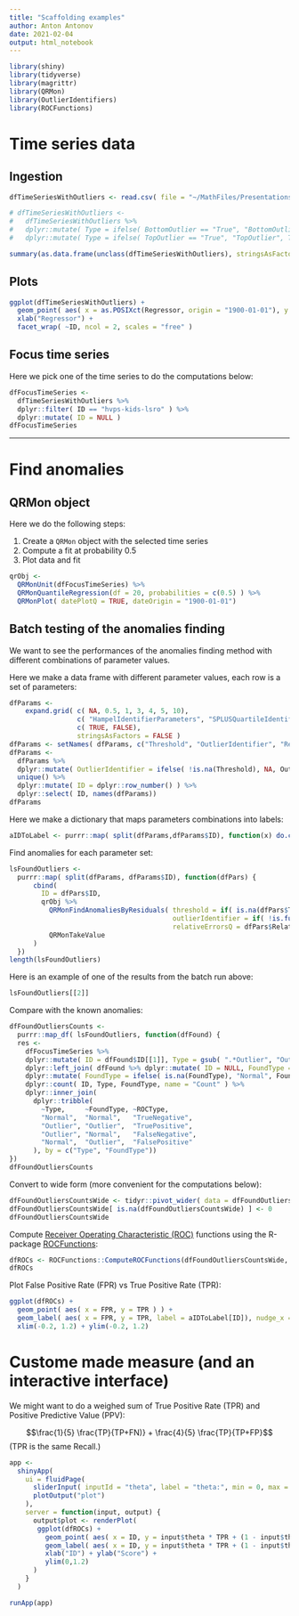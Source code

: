 ```yaml
---
title: "Scaffolding examples"
author: Anton Antonov
date: 2021-02-04
output: html_notebook
---
```


<style type="text/css">
.main-container {
  max-width: 1800px;
  margin-left: auto;
  margin-right: auto;
}
</style>

```r
library(shiny)
library(tidyverse)
library(magrittr)
library(QRMon)
library(OutlierIdentifiers)
library(ROCFunctions)
```

# Time series data

## Ingestion

```r
dfTimeSeriesWithOutliers <- read.csv( file = "~/MathFiles/Presentations/Champaign-Urbana-DataScienceUserGroup-Feb-2021/output/dsTimeSeriesWithOutliers.csv")
```

```r
# dfTimeSeriesWithOutliers <- 
#   dfTimeSeriesWithOutliers %>% 
#   dplyr::mutate( Type = ifelse( BottomOutlier == "True", "BottomOutlier", "None") ) %>% 
#   dplyr::mutate( Type = ifelse( TopOutlier == "True", "TopOutlier", Type) )
```

```r
summary(as.data.frame(unclass(dfTimeSeriesWithOutliers), stringsAsFactors = T), maxsum = 12)
```

## Plots

```r
ggplot(dfTimeSeriesWithOutliers) +
  geom_point( aes( x = as.POSIXct(Regressor, origin = "1900-01-01"), y = Value, color = Type ) ) +
  xlab("Regressor") +
  facet_wrap( ~ID, ncol = 2, scales = "free" )
```

## Focus time series

Here we pick one of the time series to do the computations below:

```r
dfFocusTimeSeries <- 
  dfTimeSeriesWithOutliers %>% 
  dplyr::filter( ID == "hvps-kids-lsro" ) %>% 
  dplyr::mutate( ID = NULL )
dfFocusTimeSeries
```

-----

# Find anomalies

## QRMon object

Here we do the following steps:

1. Create a `QRMon` object with the selected time series
2. Compute a fit at probability 0.5
3. Plot data and fit

```r
qrObj <- 
  QRMonUnit(dfFocusTimeSeries) %>% 
  QRMonQuantileRegression(df = 20, probabilities = c(0.5) ) %>% 
  QRMonPlot( datePlotQ = TRUE, dateOrigin = "1900-01-01")
```

## Batch testing of the anomalies finding 

We want to see the performances of the anomalies finding method with different combinations of parameter values.

Here we make a data frame with different parameter values, each row is a set of parameters:

```r
dfParams <- 
    expand.grid( c( NA, 0.5, 1, 3, 4, 5, 10),
                 c( "HampelIdentifierParameters", "SPLUSQuartileIdentifierParameters", "QuartileIdentifierParameters" ), 
                 c( TRUE, FALSE), 
                 stringsAsFactors = FALSE )
dfParams <- setNames( dfParams, c("Threshold", "OutlierIdentifier", "RelativeErrorsQ") )
dfParams <- 
  dfParams %>% 
  dplyr::mutate( OutlierIdentifier = ifelse( !is.na(Threshold), NA, OutlierIdentifier ) ) %>% 
  unique() %>% 
  dplyr::mutate( ID = dplyr::row_number() ) %>% 
  dplyr::select( ID, names(dfParams))
dfParams
```

Here we make a dictionary that maps parameters combinations into labels:

```r
aIDToLabel <- purrr::map( split(dfParams,dfParams$ID), function(x) do.call( paste, as.list(x[,-1]) ) )
```

Find anomalies for each parameter set:

```r
lsFoundOutliers <- 
  purrr::map( split(dfParams, dfParams$ID), function(dfPars) {
      cbind(
        ID = dfPars$ID,
        qrObj %>% 
          QRMonFindAnomaliesByResiduals( threshold = if( is.na(dfPars$Threshold) ) { NULL } else { dfPars$Threshold }, 
                                         outlierIdentifier = if( !is.function(dfPars$OutlierIdentifier) ) { NULL } else { parse( text = dfPars$OutlierIdentifier ) },
                                         relativeErrorsQ = dfPars$RelativeErrorsQ ) %>% 
          QRMonTakeValue
      )
  })
length(lsFoundOutliers)
```

Here is an example of one of the results from the batch run above:

```r
lsFoundOutliers[[2]]
```

Compare with the known anomalies:

```r
dfFoundOutliersCounts <- 
  purrr::map_df( lsFoundOutliers, function(dfFound) {
  res <- 
    dfFocusTimeSeries %>% 
    dplyr::mutate( ID = dfFound$ID[[1]], Type = gsub( ".*Outlier", "Outlier", Type ) ) %>% 
    dplyr::left_join( dfFound %>% dplyr::mutate( ID = NULL, FoundType = "Outlier"), by = c("Regressor", "Value") ) %>% 
    dplyr::mutate( FoundType = ifelse( is.na(FoundType), "Normal", FoundType ) ) %>%
    dplyr::count( ID, Type, FoundType, name = "Count" ) %>% 
    dplyr::inner_join( 
      dplyr::tribble(
        ~Type,     ~FoundType, ~ROCType,
        "Normal",  "Normal",   "TrueNegative",
        "Outlier", "Outlier",  "TruePositive",
        "Outlier", "Normal",   "FalseNegative",
        "Normal",  "Outlier",  "FalsePositive"
      ), by = c("Type", "FoundType"))
})
dfFoundOutliersCounts
```

Convert to wide form (more convenient for the computations below):

```r
dfFoundOutliersCountsWide <- tidyr::pivot_wider( data = dfFoundOutliersCounts, id_cols = "ID", names_from = "ROCType", values_from = "Count" )
dfFoundOutliersCountsWide[ is.na(dfFoundOutliersCountsWide) ] <- 0
dfFoundOutliersCountsWide
```

Compute 
[Receiver Operating Characteristic (ROC)](https://en.wikipedia.org/wiki/Receiver_operating_characteristic) functions 
using the R-package 
[ROCFunctions](https://github.com/antononcube/R-packages/tree/master/ROCFunctions):

```r
dfROCs <- ROCFunctions::ComputeROCFunctions(dfFoundOutliersCountsWide, c("FPR", "TPR", "PPV"))
dfROCs
```

Plot False Positive Rate (FPR) vs True Positive Rate (TPR):

```r
ggplot(dfROCs) +
  geom_point( aes( x = FPR, y = TPR ) ) +
  geom_label( aes( x = FPR, y = TPR, label = aIDToLabel[ID]), nudge_x = 0.04, nudge_y = -0.04) +
  xlim(-0.2, 1.2) + ylim(-0.2, 1.2)
```

# Custome made measure (and an interactive interface)

We might want to do a weighed sum of True Positive Rate (TPR) and Positive Predictive Value (PPV):

$$\frac{1}{5} \frac{TP}{TP+FN)} + \frac{4}{5} \frac{TP}{TP+FP}$$
(TPR is the same Recall.)

```r
app <- 
  shinyApp(
    ui = fluidPage(
      sliderInput( inputId = "theta", label = "theta:", min = 0, max = 1, value = 0.5, step = 0.01),
      plotOutput("plot")
    ),
    server = function(input, output) {
      output$plot <- renderPlot(
       ggplot(dfROCs) +
         geom_point( aes( x = ID, y = input$theta * TPR + (1 - input$theta) * PPV ) ) +
         geom_label( aes( x = ID, y = input$theta * TPR + (1 - input$theta) * PPV, label = aIDToLabel[ID]), nudge_x = 0.04, nudge_y = -0.04) +
         xlab("ID") + ylab("Score") +
         ylim(0,1.2)
      )
    }
  )

runApp(app)
```

